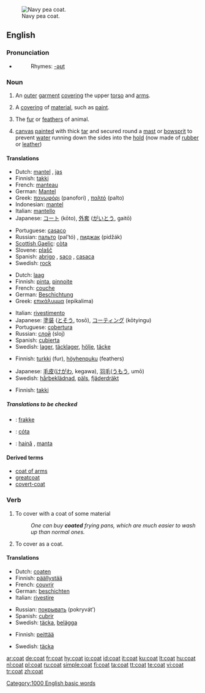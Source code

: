 [[Image:US Navy p coat wiki.jpg|thumb|Navy pea coat.]]
==English==

===Pronunciation===
* {{audio|en-us-coat.ogg|Audio (US)}}
*: Rhymes: [[Rhymes:English:-əʊt|-əʊt]]

===Noun===
{{en-noun|s|-}}

# {{countable}} An [[outer]] [[garment]] [[cover]]ing the upper [[torso]] and [[arms]].
# {{countable}} A [[covering]] of [[material]], such as [[paint]].
# {{countable}} The [[fur]] or [[feathers]] of animal.
# {{context|uncountable|nautical}} [[canvas]] [[painted]] with thick [[tar]] and secured round a [[mast]] or [[bowsprit]] to prevent [[water]] running down the sides into the [[hold]] (now made of [[rubber]] or [[leather]])

====Translations====
{{trans-top|an outer garment covering the upper torso and arms}}
* Dutch: [[mantel]] {{m}}, [[jas]] {{m}}
* Finnish: [[takki]]
* French: [[manteau]] {{m}}
* German: [[Mantel]] {{m}}
* Greek: [[πανωφόρι]] (panofori) {{n}}, [[παλτό]] (palto) {{n}}
* Indonesian: [[mantel]]
* Italian: [[mantello]] {{m}}
* Japanese: [[コート]] (kōto), [[外套]] ([[がいとう]], gaitō)
{{trans-mid}}
* Portuguese: [[casaco]] {{m}}
* Russian: [[пальто]] (pal’tó) {{n}}, [[пиджак]] (pidžák) {{m}}
* [[Scottish Gaelic]]: [[còta]] {{m}}
* Slovene: [[plašč]] {{m}}
* Spanish: [[abrigo]] {{m}}, [[saco]] {{m}}, [[casaca]] {{f}}
* Swedish: [[rock#Swedish|rock]] {{c}}
{{trans-bottom}}

{{trans-top|a covering of material, such as paint}}
* Dutch: [[laag]] {{f}}
* Finnish: [[pinta]], [[pinnoite]]
* French: [[couche]] {{f}}
* German: [[Beschichtung]] {{f}}
* Greek: [[επικάλυμμα]] (epikalima) {{n}}
{{trans-mid}}
* Italian: [[rivestimento]] {{m}}
* Japanese: [[塗装]] ([[とそう]], tosō), [[コーティング]] (kōtyingu)
* Portuguese: [[cobertura]] {{f}}
* Russian: [[слой]] (sloj) {{m}}
* Spanish: [[cubierta]] {{f}}
* Swedish: [[lager]], [[täcklager]], [[hölje]], [[täcke]]
{{trans-bottom}}

{{trans-top|fur or feathers}}
* Finnish: [[turkki]] (fur), [[höyhenpuku]] (feathers)
{{trans-mid}}
* Japanese: [[毛皮]]([[けがわ]], kegawa), [[羽毛]]([[うもう]], umō)
* Swedish: [[hårbeklädnad]], [[päls]], [[fjäderdräkt]]
{{trans-bottom}}

{{trans-top|canvas secured around mast}}
* Finnish: [[takki]]
{{trans-mid}}
{{trans-bottom}}

=====Translations to be checked=====
{{checktrans-top}}
* {{ttbc|Danish}}: [[frakke]] {{c}}
* {{ttbc|Irish}}: [[cóta]] {{m}}
* {{ttbc|Romanian}}: [[haină]] {{f}}, [[manta]] {{f}}
{{trans-bottom}}

====Derived terms====
* [[coat of arms]]
* [[greatcoat]]
* [[covert-coat]]

===Verb===
{{en-verb}}

# To cover with a coat of some material
#: ''One can buy '''coated''' frying pans, which are much easier to wash up than normal ones.''
# To cover as a coat.

====Translations====
{{trans-top|to cover with a coat of some material}}
* Dutch: [[coaten]]
* Finnish: [[päällystää]]
* French: [[couvrir]]
* German: [[beschichten]]
* Italian: [[rivestire]]
{{trans-mid}}
* Russian: [[покрывать]] (pokryvát’)
* Spanish: [[cubrir]]
* Swedish: [[täcka]], [[belägga]]
{{trans-bottom}}

{{trans-top|to cover as a coat}}
* Finnish: [[peittää]]
{{trans-mid}}
* Swedish: [[täcka]]
{{trans-bottom}}

[[Category:1000 English basic words]]

[[ar:coat]]
[[de:coat]]
[[fr:coat]]
[[hy:coat]]
[[io:coat]]
[[id:coat]]
[[it:coat]]
[[ku:coat]]
[[lt:coat]]
[[hu:coat]]
[[nl:coat]]
[[pl:coat]]
[[ru:coat]]
[[simple:coat]]
[[fi:coat]]
[[ta:coat]]
[[tt:coat]]
[[te:coat]]
[[vi:coat]]
[[tr:coat]]
[[zh:coat]]
